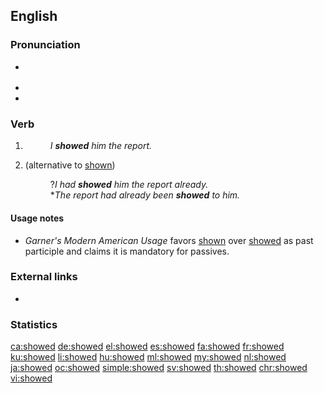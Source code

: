 ==English==

===Pronunciation===
* {{a|US}} {{IPA|/ˈʃoʊ̪d/|lang=en}}
* {{audio|en-us-showed.ogg|Audio (US)|lang=en}}
* {{rhymes|əʊd|lang=en}}

===Verb===
{{head|en|verb form}}

# {{en-simple past of|show}}
#: ''I '''showed''' him the report.''
# {{past participle of|show|lang=en}} (alternative to [[shown]])
#: ?''I had '''showed''' him the report already.''
#: *''The report had already been '''showed''' to him.''

====Usage notes====
* ''Garner's Modern American Usage'' favors [[shown]] over [[showed]] as past participle and claims it is mandatory for passives.

===External links===
* {{R:OneLook}}

===Statistics===
{{rank|whatever|reach|secret|671|showed|ancient|parts|getting}}

[[ca:showed]]
[[de:showed]]
[[el:showed]]
[[es:showed]]
[[fa:showed]]
[[fr:showed]]
[[ku:showed]]
[[li:showed]]
[[hu:showed]]
[[ml:showed]]
[[my:showed]]
[[nl:showed]]
[[ja:showed]]
[[oc:showed]]
[[simple:showed]]
[[sv:showed]]
[[th:showed]]
[[chr:showed]]
[[vi:showed]]